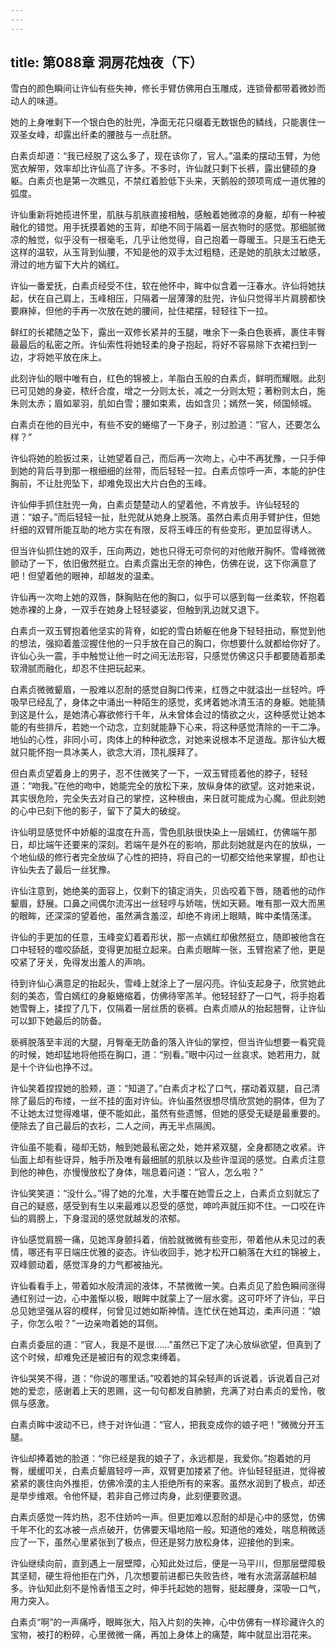 ```yaml
---
---
---
```

title: 第088章 洞房花烛夜（下）
---





雪白的颜色瞬间让许仙有些失神，修长手臂仿佛用白玉雕成，连锁骨都带着微妙而动人的味道。

她的上身唯剩下一个银白色的肚兜，净面无花只缀着无数银色的鳞线，只能裹住一双圣女峰，却露出纤柔的腰肢与一点肚脐。

白素贞却道：“我已经脱了这么多了，现在该你了，官人。”温柔的摆动玉臂，为他宽衣解带，效率却比许仙高了许多。不多时，许仙就只剩下长裤，露出健硕的身躯。白素贞也是第一次瞧见，不禁红着脸低下头来，天鹅般的颈项弯成一道优雅的弧度。

许仙重新将她揽进怀里，肌肤与肌肤直接相触，感触着她微凉的身躯，却有一种被融化的错觉。用手抚摸着她的玉背，却绝不同于隔着一层衣物时的感觉。那细腻微凉的触觉，似乎没有一根毫毛，几乎让他觉得，自己抱着一尊暖玉。只是玉石绝无这样的温软，从玉背到仙腰，不知是他的双手太过粗糙，还是她的肌肤太过敏感，滑过的地方留下大片的嫣红。

许仙一番爱抚，白素贞经受不住，软在他怀中，眸中似含着一汪春水。许仙将她扶起，伏在自己肩上，玉峰相压，只隔着一层薄薄的肚兜，许仙只觉得半片肩膀都快要麻掉，但他的手再一次放在她的腰间，扯住裙摆，轻轻往下一拉。

鲜红的长裙随之坠下，露出一双修长紧并的玉腿，唯余下一条白色亵裤，裹住丰臀最最后的私密之所。许仙索性将她轻柔的身子抱起，将好不容易除下衣裙扫到一边，才将她平放在床上。

此刻许仙的眼中唯有白，红色的锦被上，羊脂白玉般的白素贞，鲜明而耀眼。此刻已可见她的身姿，秾纤合度，增之一分则太长，减之一分则太短；著粉则太白，施朱则太赤；眉如翠羽，肌如白雪；腰如束素，齿如含贝；嫣然一笑，倾国倾城。

白素贞在他的目光中，有些不安的蜷缩了一下身子，别过脸道：“官人，还要怎么样？”

许仙将她的脸扳过来，让她望着自己，而后再一次吻上，心中不再犹豫，一只手伸到她的背后寻到那一根细细的丝带，而后轻轻一拉。白素贞惊呼一声，本能的护住胸前，不让肚兜坠下，却难免现出大片白色的玉峰。

许仙伸手抓住肚兜一角，白素贞楚楚动人的望着他，不肯放手。许仙轻轻的道：“娘子。”而后轻轻一扯，肚兜就从她身上脱落。虽然白素贞用手臂护住，但她纤细的双臂所能互助的地方实在有限，反将玉峰压的有些变形，更加显得诱人。

但当许仙抓住她的双手，压向两边，她也只得无可奈何的对他敞开胸怀。雪峰微微颤动了一下，依旧傲然挺立。白素贞露出无奈的神色，仿佛在说，这下你满意了吧！但望着他的眼神，却越发的温柔。

许仙再一次吻上她的双唇，酥胸贴在他的胸口，似乎可以感到每一丝柔软，怀抱着她赤裸的上身，一双手在她身上轻轻婆娑，但触到乳边就又退下。

白素贞一双玉臂抱着他坚实的背脊，如蛇的雪白娇躯在他身下轻轻扭动，察觉到他的想法，强抑着羞涩握住他的一只手放在自己的胸口，你想要什么就都给你好了。许仙心头一震，手中触觉让他一时之间无法形容，只感觉仿佛这只手都要随着那柔软滑腻而融化，却忍不住把玩起来。

白素贞微微颦眉，一股难以忍耐的感觉自胸口传来，红唇之中就溢出一丝轻吟。呼吸早已经乱了，身体之中涌出一种陌生的感觉，炙烤着她冰清玉洁的身躯。她能猜到这是什么，是她清心寡欲修行千年，从未曾体会过的情欲之火，这种感觉让她本能的有些排斥，若她一个动念，立刻就能静下心来，将这种感觉清除的一干二净。地仙的心性，非同小可，肉体上的种种欲念，对她来说根本不足道哉。那许仙大概就只能怀抱一具冰美人，欲念大消，顶礼膜拜了。

但白素贞望着身上的男子，忍不住微笑了一下，一双玉臂揽着他的脖子，轻轻道：“吻我。”在他的吻中，她能完全的放松下来，放纵身体的欲望。这对她来说，其实很危险，完全失去对自己的掌控，这种根由，来日就可能成为心魔。但此刻她的心中已刻下他的影子，留下了莫大的破绽。

许仙明显感觉怀中娇躯的温度在升高，雪色肌肤很快染上一层嫣红，仿佛端午那日，却比端午还要来的深刻。若端午是外在的影响，那此刻她就是内在的放纵，一个地仙级的修行者完全放纵了心性的把持，将自己的一切都交给他来掌握，却也让许仙失去了最后一丝犹豫。

许仙注意到，她绝美的面容上，仅剩下的镇定消失，贝齿咬着下唇，随着他的动作颦眉，舒展。口鼻之间偶尔流泻出一丝轻哼与娇喘，恍如天籁。唯有那一双大而黑的眼眸，还深深的望着他，虽然满含羞涩，却绝不肯闭上眼睛，眸中柔情荡漾。

许仙的手更加的任意，玉峰变幻着着形状，那一点嫣红却傲然挺立，随即被他含在口中轻轻的噬咬舔舐，变得更加挺立起来。白素贞眼眸一张，玉臂抱紧了他，更是咬紧了牙关，免得发出羞人的声响。

待到许仙心满意足的抬起头，雪峰上就涂上了一层闪亮。许仙支起身子，欣赏她此刻的美态，雪白嫣红的身躯蜷缩着，仿佛待宰羔羊。他轻轻舒了一口气，将手抱着她雪臀上，揉捏了几下，仅隔着一层丝质的亵裤。白素贞顺从的抬起翘臀，让许仙可以卸下她最后的防备。

亵裤脱落至丰润的大腿，月臀毫无防备的落入许仙的掌控，但当许仙想要一看究竟的时候，她却猛地将他揽在胸口，道：“别看。”眼中闪过一丝哀求。她若用力，就是十个许仙也挣不过。

许仙笑着捏捏她的脸颊，道：“知道了。”白素贞才松了口气，摆动着双腿，自己清除了最后的布缕，一丝不挂的面对许仙。许仙虽然很想尽情欣赏她的胴体，但为了不让她太过觉得难堪，便不能如此，虽然有些遗憾，但她的感受无疑是最重要的。便除去了自己最后的衣衫，二人之间，再无半点隔阂。

许仙虽不能看，碰却无妨，触到她最私密之处，她并紧双腿，全身都随之收紧。许仙面上却有些讶异，触手所及唯有最细腻的肌肤以及些许湿润的感觉。白素贞注意到他的神色，亦慢慢放松了身体，喘息着问道：“官人，怎么啦？”

许仙笑笑道：“没什么。”得了她的允准，大手覆在她雪丘之上，白素贞立刻就忘了自己的疑惑，感受到有生以来最难以忍受的感觉，呻吟声就压抑不住。一口咬在许仙的肩膀上，下身湿润的感觉就越发的浓郁。

许仙感觉肩膀一痛，见她浑身颤抖着，俏脸就微微有些变形，带着他从未见过的表情，哪还有平日端庄优雅的姿态。许仙收回手，她才松开口躺落在大红的锦被上，双峰颤动着，感觉浑身的力气都被抽光。

许仙看看手上，带着如水般清润的液体，不禁微微一笑。白素贞见了脸色瞬间涨得通红别过一边，心中羞惭以极，眼眸中就蒙上了一层水雾。这可吓坏了许仙，平日总见她坚强从容的模样，何曾见过她如斯神情。连忙伏在她耳边，柔声问道：“娘子，你怎么啦？”一边亲吻着她的耳侧。

白素贞委屈的道：“官人，我是不是很……”虽然已下定了决心放纵欲望，但真到了这个时候，却难免还是被旧有的观念束缚着。

许仙哭笑不得，道：“你说的哪里话。”咬着她的耳朵轻声的诉说着，诉说着自己对她的爱恋，感谢着上天的恩赐，这一句句都发自肺腑，充满了对白素贞的爱怜，敬佩与感激。

白素贞眸中波动不已，终于对许仙道：“官人，把我变成你的娘子吧！”微微分开玉腿。

许仙却捧着她的脸道：“你已经是我的娘子了，永远都是，我爱你。”抱着她的月臀，缓缓叩关，白素贞颦眉轻哼一声，双臂更加搂紧了他。许仙轻轻挺进，觉得被紧紧的裹住向外推拒，仿佛冷漠的主人拒绝所有的来客。虽然水润到了极点，却还是举步维艰。令他怀疑，若非自己修过肉身，此刻便要败退。

白素贞感觉一阵灼热，忍不住娇吟一声。但更加难以忍耐的却是心中的感觉，仿佛千年不化的玄冰被一点点破开，仿佛要天塌地陷一般。知道他的难处，喘息稍微适应了一下，虽然心里紧张到了极点，但还是努力放松身体，迎接他的到来。

许仙继续向前，直到遇上一层壁障，心知此处过后，便是一马平川，但那层壁障极其坚韧，硬生将他拒在门外，几次想要前进都已失败告终，唯有水流潺潺越积越多。许仙知此刻不是怜香惜玉之时，伸手托起她的翘臀，挺起腰身，深吸一口气，用力突入。

白素贞“啊”的一声痛呼，眼眸张大，陷入片刻的失神，心中仿佛有一样珍藏许久的宝物，被打的粉碎，心里微微一痛，再加上身体上的痛楚，眸中就显出泪花来。